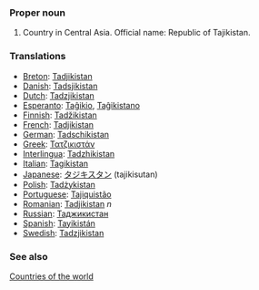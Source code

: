===Proper noun===
# Country in Central Asia. Official name: Republic of Tajikistan.
===Translations===
*[[Breton]]: [[Tadjikistan]]
*[[Danish]]: [[Tadsjikistan]]
*[[Dutch]]: [[Tadzjikistan]]
*[[Esperanto]]: [[Taĝikio]], [[Taĝikistano]]
*[[Finnish]]: [[Tadžikistan]]
*[[French]]: [[Tadjikistan]]
*[[German]]: [[Tadschikistan]]
*[[Greek]]: [[Τατζικιστάν]]
*[[Interlingua]]: [[Tadzhikistan]]
*[[Italian]]: [[Tagikistan]]
*[[Japanese]]: [[タジキスタン]] (tajikisutan)
*[[Polish]]: [[Tadżykistan]]
*[[Portuguese]]: [[Tajiquistão]]
*[[Romanian]]: [[Tadjikistan]] ''n''
*[[Russian]]: [[Таджикистан]]
*[[Spanish]]: [[Tayikistán]]
*[[Swedish]]: [[Tadzjikistan]]

===See also===
[[Countries of the world]]